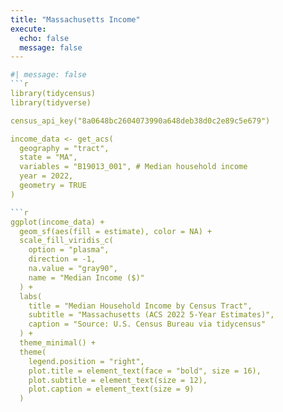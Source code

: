 ```yaml
---
title: "Massachusetts Income"
execute: 
  echo: false
  message: false
---
```


```r
#| message: false
```r
library(tidycensus)
library(tidyverse)

census_api_key("8a0648bc2604073990a648deb38d0c2e89c5e679")

income_data <- get_acs(
  geography = "tract",
  state = "MA",
  variables = "B19013_001", # Median household income
  year = 2022,
  geometry = TRUE
)
```


```r
```r
ggplot(income_data) +
  geom_sf(aes(fill = estimate), color = NA) +
  scale_fill_viridis_c(
    option = "plasma",
    direction = -1,
    na.value = "gray90",
    name = "Median Income ($)"
  ) +
  labs(
    title = "Median Household Income by Census Tract",
    subtitle = "Massachusetts (ACS 2022 5-Year Estimates)",
    caption = "Source: U.S. Census Bureau via tidycensus"
  ) +
  theme_minimal() +
  theme(
    legend.position = "right",
    plot.title = element_text(face = "bold", size = 16),
    plot.subtitle = element_text(size = 12),
    plot.caption = element_text(size = 9)
  )
```
